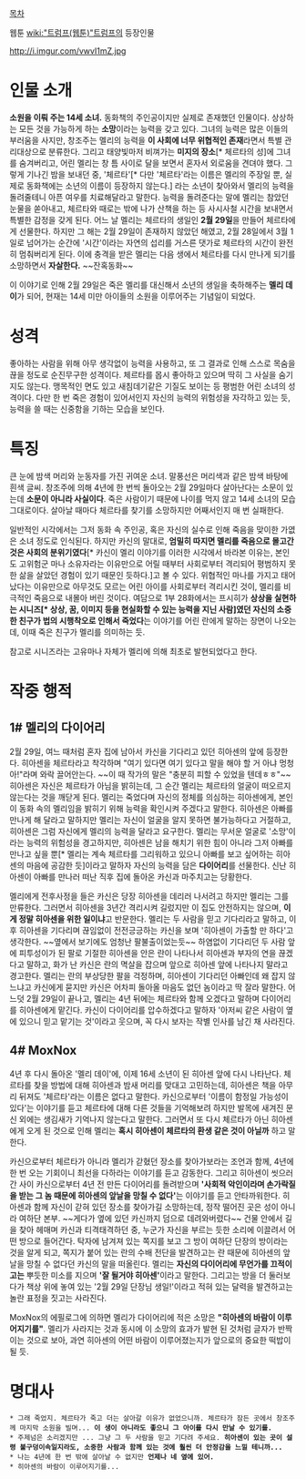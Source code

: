 [[목차]]

웹툰 [[wiki:"트럼프(웹툰)"트럼프]]의 등장인물


http://i.imgur.com/vwvI1mZ.jpg


= 인물 소개 =
'''소원을 이뤄 주는 14세 소녀.''' 동화책의 주인공이지만 실제로 존재했던 인물이다. 상상하는 모든 것을 가능하게 하는 '''소망'''이라는 능력을 갖고 있다. 그녀의 능력은 많은 이들의 부러움을 사지만, 창조주는 멜리의 능력을 '''이 사회에 너무 위협적인 존재'''라면서 특별 관리대상으로 분류한다. 그리고 태양빛마저 비껴가는 '''미지의 장소'''[* 체르타의 성]에 그녀를 숨겨버리고, 어린 멜리는 창 틈 사이로 달을 보면서 혼자서 외로움을 견뎌야 했다. 그렇게 기나긴 밤을 보내던 중, '체르타'[* 다만 '체르타'라는 이름은 멜리의 주장일 뿐, 실제로 동화책에는 소년의 이름이 등장하지 않는다.] 라는 소년이 찾아와서 멜리의 능력을 돌려줄테니 아픈 여우를 치료해달라고 말한다. 능력을 돌려준다는 말에 멜리는 참았던 눈물을 쏟아내고, 체르타와 때로는 밖에 나가 산책을 하는 등 사시사철 시간을 보내면서 특별한 감정을 갖게 된다.
어느 날 멜리는 체르타의 생일인 '''2월 29일'''을 만들어 체르타에게 선물한다. 하지만 그 해는 2월 29일이 존재하지 않았던 해였고, 2월 28일에서 3월 1일로 넘어가는 순간에 '시간'이라는 자연의 섭리를 거스른 댓가로 체르타의 시간이 완전히 멈춰버리게 된다. 이에 충격을 받은 멜리는 다음 생에서 체르타를 다시 만나게 되기를 소망하면서 '''자살한다.''' ~~잔혹동화~~

이 이야기로 인해 2월 29일은 죽은 멜리를 대신해서 소년의 생일을 축하해주는 '''멜리 데이'''가 되어, 현재는 14세 미만 아이들의 소원을 이루어주는 기념일이 되었다.


= 성격 =
좋아하는 사람을 위해 아무 생각없이 능력을 사용하고, 또 그 결과로 인해 스스로 목숨을 끊을 정도로 순진무구한 성격이다. 체르타를 몹시 좋아하고 있으며 딱히 그 사실을 숨기지도 않는다. 맹목적인 면도 있고 새침데기같은 기질도 보이는 등 평범한 어린 소녀의 성격이다. 다만 한 번 죽은 경험이 있어서인지 자신의 능력의 위험성을 자각하고 있는 듯, 능력을 쓸 때는 신중함을 기하는 모습을 보인다.


= 특징 =
큰 눈에 밤색 머리와 눈동자를 가진 귀여운 소녀. 말풍선은 머리색과 같은 밤색 바탕에 흰색 글씨. 창조주에 의해 4년에 한 번씩 돌아오는 2월 29일마다 살아난다는 소문이 있는데 '''소문이 아니라 사실이다'''. 죽은 사람이기 때문에 나이를 먹지 않고 14세 소녀의 모습 그대로이다. 살아날 때마다 체르타를 찾기를 소망하지만 어째서인지 매 번 실패한다.

일반적인 시각에서는 그저 동화 속 주인공, 혹은 자신의 실수로 인해 죽음을 맞이한 가엾은 소녀 정도로 인식된다. 하지만 카신의 말대로, '''엄밀히 따지면 멜리를 죽음으로 몰고간 것은 사회의 분위기였다'''[* 카신이 멜리 이야기를 이러한 시각에서 바라본 이유는, 본인도 고위험군 마나 소유자라는 이유만으로 어릴 때부터 사회로부터 격리되어 평범하지 못한 삶을 살았던 경험이 있기 때문인 듯하다.]고 볼 수 있다. 위협적인 마나를 가지고 태어났다는 이유만으로 아무것도 모르는 어린 아이를 사회로부터 격리시킨 것이, 멜리를 비극적인 죽음으로 내몰아 버린 것이다. 여담으로 1부 28화에서는 프시히가 '''상상을 실현하는 시니즈[* 상상, 꿈, 이미지 등을 현실화할 수 있는 능력을 지닌 사람]였던 자신의 소중한 친구가 법의 시행착오로 인해서 죽었다'''는 이야기를 어린 란에게 말하는 장면이 나오는데, 이때 죽은 친구가 멜리를 의미하는 듯. 

참고로 시니즈라는 고유마나 자체가 멜리에 의해 최초로 발현되었다고 한다.


= 작중 행적 =

== 1# 멜리의 다이어리 ==
2월 29일, 여느 때처럼 혼자 집에 남아서 카신을 기다리고 있던 히아센의 앞에 등장한다. 히아센을 체르타라고 착각하며 "여기 있다면 여기 있다고 말을 해야 할 거 아냐 멍청아!"라며 와락 끌어안는다. ~~이 때 작가의 말은 "충분히 피할 수 있었을 텐데ㅎㅎ"~~ 히아센은 자신은 체르타가 아님을 밝히는데, 그 순간 멜리는 체르타의 얼굴이 떠오르지 않는다는 것을 깨닫게 된다. 멜리는 죽었다며 자신의 정체를 의심하는 히아센에게, 본인이 동화 속의 멜리임을 밝히기 위해 능력을 확인시켜 주겠다고 말한다. 히아센은 아빠를 만나게 해 달라고 말하지만 멜리는 자신이 얼굴을 알지 못하면 불가능하다고 거절하고, 히아센은 그럼 자신에게 멜리의 능력을 달라고 요구한다. 멜리는 무서운 얼굴로 '소망'이라는 능력의 위험성을 경고하지만, 히아센은 남을 해치기 위한 힘이 아니라 그저 아빠를 만나고 싶을 뿐[* 멜리는 계속 체르타를 그리워하고 있으니 아빠를 보고 싶어하는 히아센의 마음에 공감한 듯]이라고 말하자 자신의 능력을 담은 '''다이어리'''를 선물한다. 신난 히아센이 아빠를 만나러 떠난 직후 집에 돌아온 카신과 마주치고는 당황한다.

멜리에게 전후사정을 들은 카신은 당장 히아센을 데리러 나서려고 하지만 멜리는 그를 만류한다. 그러면서 히아센을 3년간 격리시켜 길렀지만 이 집도 안전하지는 않으며, '''이게 정말 히아센을 위한 일이냐'''고 반문한다. 멜리는 두 사람을 믿고 기다리라고 말하고, 이후 히아센을 기다리며 끊임없이 전전긍긍하는 카신을 보며 '히아센이 가출할 만 하다'고 생각한다. ~~옆에서 보기에도 엄청난 팔불출이었는듯~~ 하염없이 기다리던 두 사람 앞에 피투성이가 된 팔로 기절한 히아센을 안은 란이 나타나서 히아센과 부자의 연을 끊겠다고 말하고, 화가 난 카신은 란의 멱살을 잡으며 앞으로 히아센 앞에 나타나지 말라고 경고한다. 멜리는 란의 부상당한 팔을 걱정하며, 히아센이 기다리던 아빠인데 왜 잡지 않느냐고 카신에게 묻지만 카신은 어차피 돌아올 마음도 없던 놈이라고 딱 잘라 말한다. 어느덧 2월 29일이 끝나고, 멜리는 4년 뒤에는 체르타와 함께 오겠다고 말하며 다이어리를 히아센에게 맡긴다. 카신이 다이어리를 압수하겠다고 말하자 '아저씨 같은 사람이 옆에 있으니 믿고 맡기는 것'이라고 웃으며, 꼭 다시 보자는 작별 인사를 남긴 채 사라진다.


== 4# MoxNox ==
4년 후 다시 돌아온 '멜리 데이'에, 이제 16세 소년이 된 히아센 앞에 다시 나타난다. 체르타를 찾을 방법에 대해 히아센과 밤새 머리를 맞대고 고민하는데, 히아센은 책을 아무리 뒤져도 '체르타'라는 이름은 없다고 말한다. 카신으로부터 '이름이 함정일 가능성이 있다'는 이야기를 듣고 체르타에 대해 다른 것들을 기억해보려 하지만 발목에 새겨진 문신 외에는 생김새가 기억나지 않는다고 말한다. 그러면서 또 다시 체르타가 아닌 히아센에게 오게 된 것으로 인해 멜리는 '''혹시 히아센이 체르타의 환생 같은 것이 아닐까''' 하고 말한다. 

카신으로부터 체르타가 아니라 멜리가 갇혔던 장소를 찾아가보라는 조언과 함께, 4년에 한 번 오는 기회이니 최선을 다하라는 이야기를 듣고 감동한다. 그리고 히아센이 씻으러 간 사이 카신으로부터 4년 전 만든 다이어리를 돌려받으며 ''' '사회적 악인이라며 손가락질을 받는 그 놈 때문에 히아센의 앞날을 망칠 수 없다' '''는 이야기를 듣고 안타까워한다. 히아센과 함께 자신이 갇혀 있던 장소를 찾아가길 소망하는데, 정작 떨어진 곳은 성이 아니라 여하단 본부. ~~게다가 옆에 있던 카신까지 덤으로 데려와버렸다~~ 건물 안에서 길을 찾아 헤매며 카신과 티격태격하던 중, 누군가 자신을 부르는 듯한 소리에 이끌려서 어떤 방으로 들어간다. 탁자에 남겨져 있는 쪽지를 보고 그 방이 여하단 단장의 방이라는 것을 알게 되고, 쪽지가 붙어 있는 란의 수배 전단을 발견하고는 란 때문에 히아센의 앞날을 망칠 수 없다던 카신의 말을 떠올린다. 멜리는 '''자신의 다이어리에 무언가를 끄적이고는''' 뿌듯한 미소를 지으며 ''' '잘 될거야 히아센' '''이라고 말한다. 그리고는 방을 더 둘러보다가 책상 위에 놓여 있는 '2월 29일 단장님 생일!'이라고 적혀 있는 달력을 발견하고는 놀란 표정을 짓고는 사라진다. 

MoxNox의 에필로그에 의하면 멜리가 다이어리에 적은 소망은 '''"히아센의 바람이 이루어지기를"'''. 멜리가 사라지는 것과 동시에 이 소망의 효과가 발현 된 것처럼 글자가 반짝이는 것으로 보아, 과연 히아센의 어떤 바람이 이루어졌는지가 앞으로의 중요한 떡밥이 될 듯.


= 명대사 =
 * 그래 죽었지. 체르타가 죽고 더는 살아갈 이유가 없었으니까. 체르타가 잠든 곳에서 창조주께 마지막 소원을 빌며... '''이 생이 아니라도 좋으니 그 아이를 다시 만날 수 있기를.'''
 * 주제넘은 소리겠지만 ... 그냥 그 두 사람을 믿고 기다려 주세요. '''히아센이 있는 곳이 설령 불구덩이속일지라도, 소중한 사람과 함께 있는 것에 훨씬 더 안정감을 느낄 테니까...'''
 * 나는 4년에 한 번 밖에 살아날 수 없지만 '''언제나 네 옆에 있어.'''
 * 히아센의 바람이 이루어지기를...



